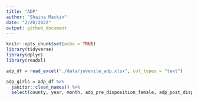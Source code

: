```yaml
---
title: "ADP"
author: "Shaina Mackin"
date: "2/20/2022"
output: github_document
---
```


```r
knitr::opts_chunk$set(echo = TRUE)
library(tidyverse)
library(dplyr)
library(readxl)
```

```r
adp_df = read_excel("./data/juvenile_adp.xlsx", col_types = "text") 
```

```r
adp_girls = adp_df %>%
  janitor::clean_names() %>%
  select(county, year, month, adp_pre_disposition_female, adp_post_disposition_female)
  
  
```

